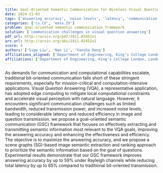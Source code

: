 ```yaml
---
title: Goal-Oriented Semantic Communication for Wireless Visual Question   Answering with Scene Graphs
date: 2024-11-03
tags: ['answering accuracy', 'noise levels', 'latency', 'communication challenges', 'semantic information extraction', 'bandwidth', 'wireless visual question answering', 'edge computing', 'transmission power', 'goal-oriented semantic communication', 'scene graphs']
categories: ['cs.CV', 'eess.IV']
problem: goal-oriented semantic communication framework
solution: ['communication challenges in visual question answering']
pdf_url: http://arxiv.org/pdf/2411.02452v1
arx_url: http://arxiv.org/abs/2411.02452v1
score: 4
authors: ['Sige Liu', 'Nan Li', 'Yansha Deng']
affiliations_aligned: ['Department of Engineering, King’s College London, London, UK', 'Department of Engineering, King’s College London, London, UK', 'Department of Engineering, King’s College London, London, UK']
affiliations: ['Department of Engineering, King’s College London, London, UK']
---
```



As demands for communication and computational capabilities escalate, traditional bit-oriented communication falls short of these stringent requirements, especially for mission-critical and computation-intensive applications. Visual Question Answering (VQA), a representative application, has adopted edge computing to mitigate local computational constraints and accelerate visual perception with natural language. However, it encounters significant communication challenges such as limited bandwidth, reduced transmission power, and increased noise levels, leading to considerable latency and reduced efficiency in image and question transmission. we propose a goal-oriented semantic communication (GSC) framework that focuses on effectively extracting and transmitting semantic information most relevant to the VQA goals, improving the answering accuracy and enhancing the effectiveness and efficiency. The objective is to maximize the answering accuracy, and we propose a scene graphs (SG)-based image semantic extraction and ranking approach to prioritize the semantic information based on the goal of questions. Experimental results demonstrate that our GSC framework improves answering accuracy by up to 59% under Rayleigh channels while reducing total latency by up to 65% compared to traditional bit-oriented transmission.